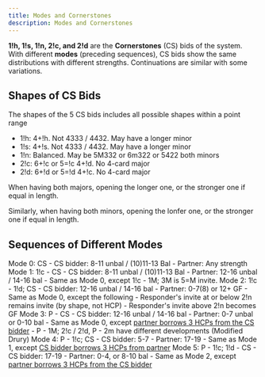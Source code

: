 ```yaml
---
title: Modes and Cornerstones
description: Modes and Cornerstones
---
```



**1!h, 1!s, 1!n, 2!c, and 2!d** are the **Cornerstones** (CS) bids of the system. With different **modes** (preceding sequences), CS bids show the same distributions with different strengths. Continuations are similar with some variations.

## Shapes of CS Bids

The shapes of the 5 CS bids includes all possible shapes within a point range

- 1!h: 4+!h. Not 4333 / 4432. May have a longer minor
- 1!s: 4+!s. Not 4333 / 4432. May have a longer minor
- 1!n: Balanced. May be 5M332 or 6m322 or 5422 both minors
- 2!c: 6+!c or 5=!c 4+!d. No 4-card major
- 2!d: 6+!d or 5=!d 4+!c. No 4-card major

When having both majors, opening the longer one, or the stronger one if equal in length.

Similarly, when having both minors, opening the lonfer one, or the stronger one if equal in length.


## Sequences of Different Modes

<BiddingTree>
Mode 0: CS
- CS bidder: 8-11 unbal / (10)11-13 Bal
- Partner: Any strength
</BiddingTree>

<BiddingTree>
Mode 1: 1!c - CS
- CS bidder: 8-11 unbal / (10)11-13 Bal
- Partner: 12-16 unbal / 14-16 bal
- Same as Mode 0, except 1!c - 1M; 3M is 5=M invite.
</BiddingTree>

<BiddingTree>
Mode 2: 1!c - 1!d; CS
- CS bidder: 12-16 unbal / 14-16 bal
- Partner: 0-7(8) or 12+ GF
- Same as Mode 0, except the following
    - Responder's invite at or below 2!n remains invite (by shape, not HCP)
    - Responder's invite above 2!n becomes GF
</BiddingTree>

<BiddingTree>
Mode 3: P - CS
- CS bidder: 12-16 unbal / 14-16 bal
- Partner: 0-7 unbal or 0-10 bal
- Same as Mode 0, except <u>partner borrows 3 HCPs from the CS bidder</u>
- P - 1M; 2!c / 2!d, P - 2m have different developments (Modified Drury)
</BiddingTree>

<BiddingTree>
Mode 4: P - 1!c; CS
- CS bidder: 5-7
- Partner: 17-19
- Same as Mode 1, except <u>CS bidder borrows 3 HCPs from partner</u>
</BiddingTree>

<BiddingTree>
Mode 5: P - 1!c; 1!d - CS
- CS bidder: 17-19
- Partner: 0-4, or 8-10 bal
- Same as Mode 2, except <u>partner borrows 3 HCPs from the CS bidder</u>
</BiddingTree>

